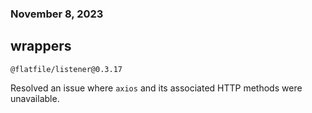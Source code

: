 ### November 8, 2023

## wrappers

`@flatfile/listener@0.3.17`

Resolved an issue where `axios` and its associated HTTP methods were unavailable.

